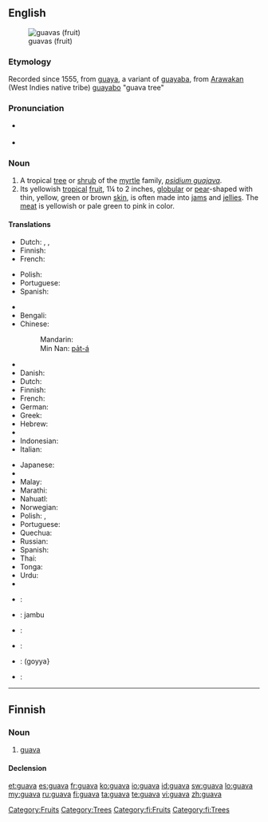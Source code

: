 {{wikipedia}}
==English==
[[Image:Psidium guajava fruit.jpg|thumb|guavas (fruit)]]

===Etymology===
Recorded since 1555, from {{etyl|es}} [[guaya]], a variant of [[guayaba]], from [[Arawakan]] (West Indies native tribe) [[guayabo]] "guava tree"

===Pronunciation===
* {{a|US}} {{IPA|/ˈɡwɑvə/}}
* {{rhymes|ɑːvə}}

===Noun===
{{en-noun}}

# A tropical [[tree]] or [[shrub]] of the [[myrtle]] family, ''[[psidium guajava]]''.
# Its yellowish [[tropical]] [[fruit]], 1¼ to 2 inches, [[globular]] or [[pear]]-shaped with thin, yellow, green or brown [[skin]], is often made into [[jam]]s and [[jelly|jellies]]. The [[meat]] is yellowish or pale green to pink in color.

====Translations====
{{trans-top|tree or shrub}}
* Dutch: {{t|nl|guave}}, {{t|nl|guaveboom}}, {{t|nl|guavestruik}}
* Finnish: {{t+|fi|guava}}
* French: {{t+|fr|goyavier|m}}
{{trans-mid}}
* Polish: {{t|pl|guawa|f}}
* Portuguese: {{t|pt|goiabeira|f}}
* Spanish: {{t+|es|guayabo}}
{{trans-bottom}}

{{trans-top|fruit}}
* {{trreq|Arabic}}
* Bengali: {{tø|bn|পেয়ারা|tr=peyārā|sc=Beng}}
* Chinese:
*: Mandarin: {{t|zh|番石榴|tr=fān shíliu|sc=Hani}}
*: Min Nan: [[pa̍t-á]]
* {{trreq|Czech}}
* Danish: {{t|da|guava}}
* Dutch: {{t|nl|guave}}
* Finnish: {{t+|fi|guava}}
* French: {{t+|fr|goyave}}
* German: {{t|de|Guaven}}
* Greek: {{t|el|γκουάβα|guáva|f}}
* Hebrew: {{t|he|גויאבה|f}}
* {{trreq|Hungarian}}
* Indonesian: {{t|id|jambu batu}}
* Italian: {{t|it|guava|f}}
{{trans-mid}}
* Japanese: {{t|ja|グアバ|tr=guaba}}
* {{trreq|Korean}}
* Malay: {{t|ms|jambu batu}}
* Marathi: {{t|mr|पेरू}}
* Nahuatl: {{t|nah|xālxocotl}}
* Norwegian: {{t|no|guava}}
* Polish: {{t|pl|gujawa|f}}, {{t|pl|guawa|f}}
* Portuguese: {{t+|pt|goiaba|f}}
* Quechua: {{t|qu|sawintu}}
* Russian: {{t|ru|гуава|tr=guáva|f}}
* Spanish: {{t-|es|guayaba|f}}
* Thai: {{Thai|[[ฝรั่ง]]}}
* Tonga: {{tø|to|kuava}}
* Urdu: {{ur-Arab|[[امرود]]}}
* {{trreq|Vietnamese}}
{{trans-bottom}}

{{checktrans-top}}
* {{ttbc|Hebrew}}: {{t|he|גויאבה|f|tr=guyava|sc=Hebr}}
* {{ttbc|Indonesian}}: jambu
* {{ttbc|Japanese}}: {{t|ja|グアヴァ|tr=guava}}
* {{ttbc|Telugu}}: {{t|te|జామ|tr=jaama}}
* {{ttbc|Tamil}}: (goyya}
* {{ttbc|Vietnamese}}: {{t+|vi|ổi|xs=Vietnamese}}
{{checktrans-bottom}}

[[Category:Fruits]]
[[Category:Trees]]

----

==Finnish==

===Noun===
{{infl|fi|noun}}

# [[#English|guava]]

====Declension====
{{fi-decl-koira|guav}}

[[Category:fi:Fruits]]
[[Category:fi:Trees]]

[[et:guava]]
[[es:guava]]
[[fr:guava]]
[[ko:guava]]
[[io:guava]]
[[id:guava]]
[[sw:guava]]
[[lo:guava]]
[[my:guava]]
[[ru:guava]]
[[fi:guava]]
[[ta:guava]]
[[te:guava]]
[[vi:guava]]
[[zh:guava]]